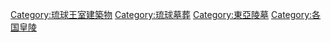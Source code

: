 [[Category:琉球王室建築物|Category:琉球王室建築物]]
[[Category:琉球墓葬|Category:琉球墓葬]]
[[Category:東亞陵墓|Category:東亞陵墓]]
[[Category:各国皇陵|Category:各国皇陵]]